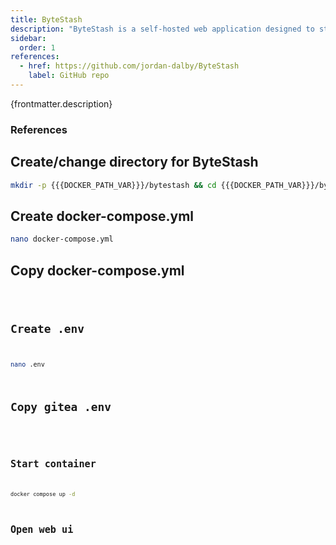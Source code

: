 ```yaml
---
title: ByteStash
description: "ByteStash is a self-hosted web application designed to store, organise and manage your code snippets efficiently. With support for creating, editing and filtering snippets, ByteStash helps you keep track of your code in one secure place."
sidebar:
  order: 1
references:
  - href: https://github.com/jordan-dalby/ByteStash
    label: GitHub repo
---
```



<p>{frontmatter.description}</p>

### References

<ReferenceLinks references={frontmatter.references} />

## Create/change directory for ByteStash

```sh
mkdir -p {{{DOCKER_PATH_VAR}}}/bytestash && cd {{{DOCKER_PATH_VAR}}}/bytestash
```

## Create docker-compose.yml

```sh
nano docker-compose.yml
```

## Copy docker-compose.yml

<Code lang="yml" title="docker-compose.yml" code={yaml} />

## Create .env

```sh
nano .env
```

## Copy gitea .env

<Code lang="dotenv" title=".env" code={env} />

## Start container

```sh
docker compose up -d
```

## Open web ui

<OpenWebUI port="5000" />
